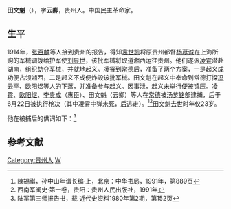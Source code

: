 '''田文魁'''（{{bd|？||1914年|6月22日}}），字'''云卿'''，贵州人。中国民主革命家。

==生平==
1914年，[[张百麟|张百麟]]等人接到贵州的报告，得知[[袁世凯|袁世凯]]将原贵州都督[[杨荩诚|杨荩诚]]在上海所购的军械调拨给护军使[[刘显世|刘显世]]，该批军械将取道湘西运往贵州。他们遂派[[凌霄_(民国人物)|凌霄]]潜赴湖南，组织劫夺军械，并就地起义。凌霄到[[常德|常德]]后，准备了两个方案，一是起义成功便占领湘西，二是起义不成便炸毁该批军械。田文魁在起义中奉命到常德打探[[冯云亭|冯云亭]]、[[欧阳煜|欧阳煜]]等人的下落，并准备参与起义。因事泄，起义未举行便被镇压。[[凌霄_(民国人物)|凌霄]]、[[欧阳煜|欧阳煜]]、[[李贵成|李贵成]]（惠臣）、田文魁（云卿）等人在[[常德|常德]]被[[汤芗铭|汤芗铭]]部逮捕，后于6月22日被执行枪决（其中凌霄中弹未死，后逃走）。<ref>陳錫祺，孙中山年谱长编·上，北京：中华书局，1991年，第889页</ref><ref>西南军阀史·第一卷，贵阳：贵州人民出版社，1991年</ref>田文魁去世时年仅23岁。

他在被捕后的供词如下：<ref name=jdszl>陆军第三师报告书，载 近代史资料1980年第2期，第152页</ref>
{{引用|三、田云卿供称：年二十三岁，贵州人。于五月间来[[常德|常德]]探听[[冯云亭|冯云亭]]、[[欧阳煜|欧阳煜]]等下落，进行如何，以便帮同运动贵州军火。如将此项军火到手后，即行勾通退伍目兵在常起事。不幸被获，请速处决。}}

==参考文献==
{{reflist}}

{{DEFAULTSORT:Tian田}}
[[Category:贵州人|Category:贵州人]]
[[Category:田姓|W]]